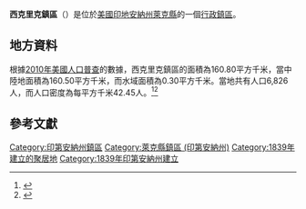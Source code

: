 {{noteTA
|G1=USState
|G2=地名
|G3=Unit
}}
{{Infobox settlement
|official_name            = 西克里克鎮區
|native_name = West Creek Township
|settlement_type          = [[行政鎮區|行政鎮區]]
|image_skyline            = 
|imagesize                = 
|image_map                = Map highlighting West Creek Township, Lake County, Indiana.svg
|mapsize                  = 250px
|pushpin_map  =USA Indiana
|pushpin_label = 西克里克鎮區
|pushpin_label_position   = top
|pushpin_map_caption      = 西克里克鎮區在印地安納州的位置
|subdivision_type         = [[世界政區索引|國家]]
|subdivision_type1        = [[美国州份|州份]]
|subdivision_type2        = [[印地安納州行政区划|縣]]
|subdivision_name         = [[美国|美国]]
|subdivision_name1        = [[印地安納州|印地安納州]]
|subdivision_name2        = [[萊克縣_(印地安納州)|萊克縣]]
|elevation_ft             = 682
|elevation_m              = 208
|timezone                 = 
|area_total_km2           = 160.80
|area_land_km2            = 160.50
|area_water_km2           = 0.30
|area_total_sq_mi         = 
|area_land_sq_mi          = 
|area_water_sq_mi         = 
|population_as_of         = [[2010年美國人口普查|2010]]
|population_footnotes     = 
|population_total         = 6826
|population_density_km2   = auto
|population_density_sq_mi = auto
|utc_offset               = 
|coordinates              = {{coord|41|15|28|N|87|28|56|W|display=inline,title}}
| coor_pinpoint           = 
| coordinates_footnotes   = 
|timezone_DST             = 
|utc_offset_DST           = 
|postal_code_type         = [[美國郵區編號|郵區編號]]
|postal_code              = 
|area_code                = 
|blank_name = [[地名信息系统|GNIS ID]]
|blank_info = 454048
}}
'''西克里克鎮區'''（{{lang-en|West Creek Township}}）是位於[[美國|美國]][[印地安納州|印地安納州]][[萊克縣_(印地安納州)|萊克縣]]的一個[[行政鎮區|行政鎮區]]。

== 地方資料 ==
根據[[2010年美國人口普查|2010年美國人口普查]]的數據，西克里克鎮區的面積為160.80平方千米，當中陸地面積為160.50平方千米，而水域面積為0.30平方千米。當地共有人口6,826人，而人口密度為每平方千米42.45人。<ref name="GR8">{{cite web|url=http://factfinder2.census.gov|publisher=[[美国人口调查局|美国人口调查局]]|accessdate=2011-05-14|title=American FactFinder|archive-date=2013-09-11|archive-url=https://web.archive.org/web/20130911234518/http://factfinder2.census.gov/|dead-url=no}}</ref><ref>{{cite web|url=https://www.citypopulation.de/en/usa/indiana/admin/|title=USA: Indiana (Counties and Townships) - City Population|accessdate=2020-07-31|archive-date=2020-04-22|archive-url=https://web.archive.org/web/20200422090607/https://www.citypopulation.de/en/usa/indiana/admin/|dead-url=no}}</ref>

== 參考文獻 ==
{{reflist}}

{{萊克縣 (印地安納州)}}
{{Authority control}}

{{DEFAULTSORT:West Creek Township}}
[[Category:印第安納州鎮區|Category:印第安納州鎮區]]
[[Category:萊克縣鎮區_(印第安納州)|Category:萊克縣鎮區 (印第安納州)]]
[[Category:1839年建立的聚居地|Category:1839年建立的聚居地]]
[[Category:1839年印第安納州建立|Category:1839年印第安納州建立]]

{{Indiana-geo-stub}}
